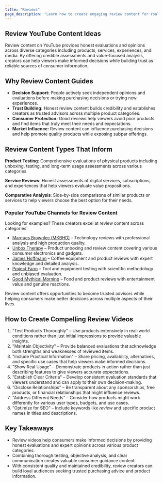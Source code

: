 ```yaml
---
title: "Reviews"
page_description: "Learn how to create engaging review content for YouTube—covering product evaluations, service assessments, and honest opinions across multiple categories."
---
```


## Review YouTube Content Ideas

Review content on YouTube provides honest evaluations and opinions across diverse categories including products, services, experiences, and media. By offering credible assessments and value-focused analysis, creators can help viewers make informed decisions while building trust as reliable sources of consumer information.

## Why Review Content Guides

- **Decision Support:** People actively seek independent opinions and evaluations before making purchasing decisions or trying new experiences.
- **Trust Building:** Honest review content builds credibility and establishes creators as trusted advisors across multiple product categories.
- **Consumer Protection:** Good reviews help viewers avoid poor products and find items that truly meet their needs and expectations.
- **Market Influence:** Review content can influence purchasing decisions and help promote quality products while exposing subpar offerings.

## Review Content Types That Inform

**Product Testing**: Comprehensive evaluations of physical products including unboxing, testing, and long-term usage assessments across various categories.

**Service Reviews**: Honest assessments of digital services, subscriptions, and experiences that help viewers evaluate value propositions.

**Comparative Analysis**: Side-by-side comparisons of similar products or services to help viewers choose the best option for their needs.

### Popular YouTube Channels for Review Content

Looking for examples? These creators excel at review content across categories:
- [Marques Brownlee (MKBHD)](https://www.youtube.com/@mkbhd) – Technology reviews with professional analysis and high production quality.
- [Unbox Therapy](https://www.youtube.com/@UnboxTherapy) – Product unboxing and review content covering various consumer electronics and gadgets.
- [James Hoffmann](https://www.youtube.com/@jameshoffmann) – Coffee equipment and product reviews with expert knowledge and detailed analysis.
- [Project Farm](https://www.youtube.com/@ProjectFarm) – Tool and equipment testing with scientific methodology and unbiased evaluation.
- [Good Mythical Morning](https://www.youtube.com/@GoodMythicalMorning) – Food and product reviews with entertainment value and genuine reactions.

Review content offers opportunities to become trusted advisors while helping consumers make better decisions across multiple aspects of their lives.

## How to Create Compelling Review Videos

1. "Test Products Thoroughly" – Use products extensively in real-world conditions rather than just initial impressions to provide valuable insights.
2. "Maintain Objectivity" – Provide balanced evaluations that acknowledge both strengths and weaknesses of reviewed items.
3. "Include Practical Information" – Share pricing, availability, alternatives, and specific use cases that help viewers make informed decisions.
4. "Show Real Usage" – Demonstrate products in action rather than just describing features to give viewers accurate expectations.
5. "Establish Clear Criteria" – Develop consistent evaluation standards that viewers understand and can apply to their own decision-making.
6. "Disclose Relationships" – Be transparent about any sponsorships, free products, or financial relationships that might influence reviews.
7. "Address Different Needs" – Consider how products might work differently for various user types, budgets, and use cases.
8. "Optimize for SEO" – Include keywords like *review* and specific product names in titles and descriptions.

## Key Takeaways

- Review videos help consumers make informed decisions by providing honest evaluations and expert opinions across various product categories.
- Combining thorough testing, objective analysis, and clear communication creates valuable consumer guidance content.
- With consistent quality and maintained credibility, review creators can build loyal audiences seeking trusted purchasing advice and product information.
